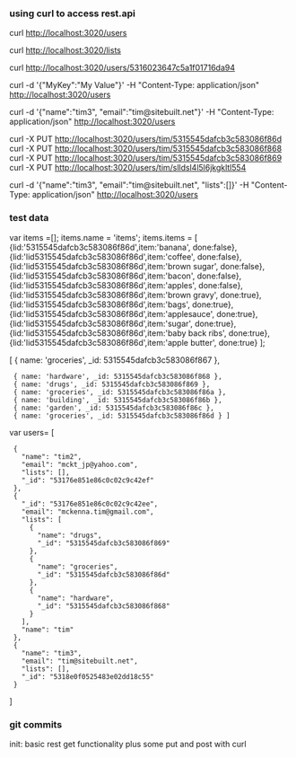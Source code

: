 ===using curl to access rest.api===
curl http://localhost:3020/users

curl http://localhost:3020/lists

curl http://localhost:3020/users/5316023647c5a1f01716da94

curl -d '{"MyKey":"My Value"}' -H "Content-Type: application/json" http://localhost:3020/users

curl -d '{"name":"tim3", "email":"tim@sitebuilt.net"}' -H "Content-Type: application/json" http://localhost:3020/users

curl -X PUT http://localhost:3020/users/tim/5315545dafcb3c583086f86d
curl -X PUT http://localhost:3020/users/tim/5315545dafcb3c583086f868
curl -X PUT http://localhost:3020/users/tim/5315545dafcb3c583086f869
curl -X PUT http://localhost:3020/users/tim/slldsl4l5l6jkgkltl554

curl -d '{"name":"tim3", "email":"tim@sitebuilt.net", "lists":[]}' -H "Content-Type: application/json" http://localhost:3020/users

===test data===
var items =[];
items.name = 'items';
items.items = [   
{lid:'5315545dafcb3c583086f86d',item:'banana', done:false},
{lid:'lid5315545dafcb3c583086f86d',item:'coffee', done:false},
{lid:'lid5315545dafcb3c583086f86d',item:'brown sugar', done:false},
{lid:'lid5315545dafcb3c583086f86d',item:'bacon', done:false},
{lid:'lid5315545dafcb3c583086f86d',item:'apples', done:false},
{lid:'lid5315545dafcb3c583086f86d',item:'brown gravy', done:true},
{lid:'lid5315545dafcb3c583086f86d',item:'bags', done:true},
{lid:'lid5315545dafcb3c583086f86d',item:'applesauce', done:true},
{lid:'lid5315545dafcb3c583086f86d',item:'sugar', done:true},
{lid:'lid5315545dafcb3c583086f86d',item:'baby back ribs', done:true},
{lid:'lid5315545dafcb3c583086f86d',item:'apple butter', done:true}
];

[ { name: 'groceries', _id: 5315545dafcb3c583086f867 },
  { name: 'hardware', _id: 5315545dafcb3c583086f868 },
  { name: 'drugs', _id: 5315545dafcb3c583086f869 },
  { name: 'groceries', _id: 5315545dafcb3c583086f86a },
  { name: 'building', _id: 5315545dafcb3c583086f86b },
  { name: 'garden', _id: 5315545dafcb3c583086f86c },
  { name: 'groceries', _id: 5315545dafcb3c583086f86d } ]

var users=
[
  {
    "name": "tim2",
    "email": "mckt_jp@yahoo.com",
    "lists": [],
    "_id": "53176e851e86c0c02c9c42ef"
  },
  {
    "_id": "53176e851e86c0c02c9c42ee",
    "email": "mckenna.tim@gmail.com",
    "lists": [
      {
        "name": "drugs",
        "_id": "5315545dafcb3c583086f869"
      },
      {
        "name": "groceries",
        "_id": "5315545dafcb3c583086f86d"
      },
      {
        "name": "hardware",
        "_id": "5315545dafcb3c583086f868"
      }
    ],
    "name": "tim"
  },
  {
    "name": "tim3",
    "email": "tim@sitebuilt.net",
    "lists": [],
    "_id": "5318e0f0525483e02dd18c55"
  }
]


===git commits===

;init: basic rest get functionality plus some put and post with curl 
